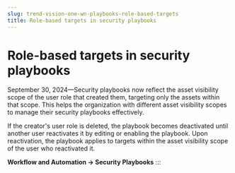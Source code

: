 ```yaml
---
slug: trend-vision-one-wn-playbooks-role-based-targets
title: Role-based targets in security playbooks
---
```

# Role-based targets in security playbooks

September 30, 2024—Security playbooks now reflect the asset visibility scope of the user role that created them, targeting only the assets within that scope. This helps the organization with different asset visibility scopes to manage their security playbooks effectively.

If the creator's user role is deleted, the playbook becomes deactivated until another user reactivates it by editing or enabling the playbook. Upon reactivation, the playbook applies to targets within the asset visibility scope of the user who reactivated it.

**Workflow and Automation → Security Playbooks**
:::
